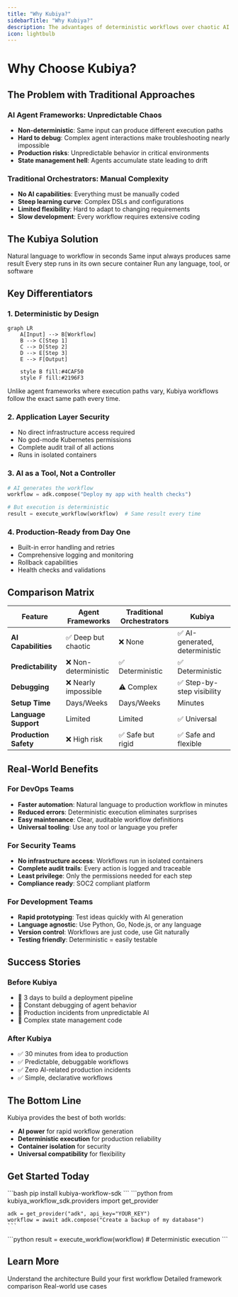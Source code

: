 ```yaml
---
title: "Why Kubiya?"
sidebarTitle: "Why Kubiya?"
description: The advantages of deterministic workflows over chaotic AI agents
icon: lightbulb
---
```


# Why Choose Kubiya?

## The Problem with Traditional Approaches

### AI Agent Frameworks: Unpredictable Chaos
- **Non-deterministic**: Same input can produce different execution paths
- **Hard to debug**: Complex agent interactions make troubleshooting nearly impossible
- **Production risks**: Unpredictable behavior in critical environments
- **State management hell**: Agents accumulate state leading to drift

### Traditional Orchestrators: Manual Complexity
- **No AI capabilities**: Everything must be manually coded
- **Steep learning curve**: Complex DSLs and configurations
- **Limited flexibility**: Hard to adapt to changing requirements
- **Slow development**: Every workflow requires extensive coding

## The Kubiya Solution

<CardGroup cols={2}>
  <Card title="AI-Powered Generation" icon="brain">
    Natural language to workflow in seconds
  </Card>
  <Card title="Deterministic Execution" icon="route">
    Same input always produces same result
  </Card>
  <Card title="Container Isolation" icon="shield">
    Every step runs in its own secure container
  </Card>
  <Card title="Universal Compatibility" icon="globe">
    Run any language, tool, or software
  </Card>
</CardGroup>

## Key Differentiators

### 1. **Deterministic by Design**
```mermaid
graph LR
    A[Input] --> B[Workflow]
    B --> C[Step 1]
    C --> D[Step 2]
    D --> E[Step 3]
    E --> F[Output]
    
    style B fill:#4CAF50
    style F fill:#2196F3
```

Unlike agent frameworks where execution paths vary, Kubiya workflows follow the exact same path every time.

### 2. **Application Layer Security**
- No direct infrastructure access required
- No god-mode Kubernetes permissions
- Complete audit trail of all actions
- Runs in isolated containers

### 3. **AI as a Tool, Not a Controller**
```python
# AI generates the workflow
workflow = adk.compose("Deploy my app with health checks")

# But execution is deterministic
result = execute_workflow(workflow)  # Same result every time
```

### 4. **Production-Ready from Day One**
- Built-in error handling and retries
- Comprehensive logging and monitoring
- Rollback capabilities
- Health checks and validations

## Comparison Matrix

| Feature | Agent Frameworks | Traditional Orchestrators | Kubiya |
|---------|-----------------|-------------------------|---------|
| **AI Capabilities** | ✅ Deep but chaotic | ❌ None | ✅ AI-generated, deterministic |
| **Predictability** | ❌ Non-deterministic | ✅ Deterministic | ✅ Deterministic |
| **Debugging** | ❌ Nearly impossible | ⚠️ Complex | ✅ Step-by-step visibility |
| **Setup Time** | Days/Weeks | Days/Weeks | Minutes |
| **Language Support** | Limited | Limited | ✅ Universal |
| **Production Safety** | ❌ High risk | ✅ Safe but rigid | ✅ Safe and flexible |

## Real-World Benefits

### For DevOps Teams
- **Faster automation**: Natural language to production workflow in minutes
- **Reduced errors**: Deterministic execution eliminates surprises
- **Easy maintenance**: Clear, auditable workflow definitions
- **Universal tooling**: Use any tool or language you prefer

### For Security Teams
- **No infrastructure access**: Workflows run in isolated containers
- **Complete audit trails**: Every action is logged and traceable
- **Least privilege**: Only the permissions needed for each step
- **Compliance ready**: SOC2 compliant platform

### For Development Teams
- **Rapid prototyping**: Test ideas quickly with AI generation
- **Language agnostic**: Use Python, Go, Node.js, or any language
- **Version control**: Workflows are just code, use Git naturally
- **Testing friendly**: Deterministic = easily testable

## Success Stories

### Before Kubiya
- 🔴 3 days to build a deployment pipeline
- 🔴 Constant debugging of agent behavior
- 🔴 Production incidents from unpredictable AI
- 🔴 Complex state management code

### After Kubiya
- ✅ 30 minutes from idea to production
- ✅ Predictable, debuggable workflows
- ✅ Zero AI-related production incidents
- ✅ Simple, declarative workflows

## The Bottom Line

Kubiya provides the best of both worlds:
- **AI power** for rapid workflow generation
- **Deterministic execution** for production reliability
- **Container isolation** for security
- **Universal compatibility** for flexibility

## Get Started Today

<Steps>
  <Step title="Install SDK">
    ```bash
    pip install kubiya-workflow-sdk
    ```
  </Step>
  
  <Step title="Generate Your First Workflow">
    ```python
    from kubiya_workflow_sdk.providers import get_provider
    
    adk = get_provider("adk", api_key="YOUR_KEY")
    workflow = await adk.compose("Create a backup of my database")
    ```
  </Step>
  
  <Step title="Deploy with Confidence">
    ```python
    result = execute_workflow(workflow)  # Deterministic execution
    ```
  </Step>
</Steps>

## Learn More

<CardGroup cols={2}>
  <Card title="Platform Overview" icon="layer-group" href="/concepts/platform-overview">
    Understand the architecture
  </Card>
  <Card title="Quickstart" icon="rocket" href="/getting-started/quickstart">
    Build your first workflow
  </Card>
  <Card title="Agent Comparison" icon="balance-scale" href="/concepts/agent-frameworks-comparison">
    Detailed framework comparison
  </Card>
  <Card title="Examples" icon="lightbulb" href="/sdk/examples">
    Real-world use cases
  </Card>
</CardGroup> 